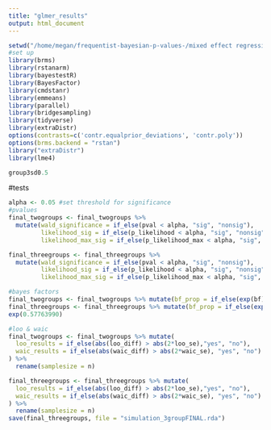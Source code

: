 ```yaml
---
title: "glmer_results"
output: html_document
---
```

```r
setwd("/home/megan/frequentist-bayesian-p-values-/mixed effect regression")
#set up 
library(brms)
library(rstanarm)
library(bayestestR)
library(BayesFactor)
library(cmdstanr)
library(emmeans)
library(parallel)
library(bridgesampling)
library(tidyverse)
library(extraDistr)
options(contrasts=c('contr.equalprior_deviations', 'contr.poly'))
options(brms.backend = "rstan")
library("extraDistr")
library(lme4)
```


```r
group3sd0.5
```


#tests 
```r
alpha <- 0.05 #set threshold for significance 
#pvalues
final_twogroups <- final_twogroups %>% 
  mutate(wald_significance = if_else(pval < alpha, "sig", "nonsig"), 
         likelihood_sig = if_else(p_likelihood < alpha, "sig", "nonsig"), 
         likelihood_max_sig = if_else(p_likelihood_max < alpha, "sig", "nonsig")) #p<.05 --> rej null TRUE, do not rej FALSE

final_threegroups <- final_threegroups %>% 
  mutate(wald_significance = if_else(pval < alpha, "sig", "nonsig"), 
         likelihood_sig = if_else(p_likelihood < alpha, "sig", "nonsig"), 
         likelihood_max_sig = if_else(p_likelihood_max < alpha, "sig", "nonsig")) #p<.05 --> rej null TRUE, do not rej FALSE

#bayes factors 
final_twogroups <- final_twogroups %>% mutate(bf_prop = if_else(exp(bf) > 3, "null", "no"))
final_threegroups <- final_threegroups %>% mutate(bf_prop = if_else(exp(bf) > 3, "null", "no"))
exp(0.57763990)

#loo & waic 
final_twogroups <- final_twogroups %>% mutate(
  loo_results = if_else(abs(loo_diff) > abs(2*loo_se),"yes", "no"),
  waic_results = if_else(abs(waic_diff) > abs(2*waic_se), "yes", "no")
) %>% 
  rename(samplesize = n)

final_threegroups <- final_threegroups %>% mutate(
  loo_results = if_else(abs(loo_diff) > abs(2*loo_se),"yes", "no"),
  waic_results = if_else(abs(waic_diff) > abs(2*waic_se), "yes", "no")
) %>% 
  rename(samplesize = n)
save(final_threegroups, file = "simulation_3groupFINAL.rda")
```
